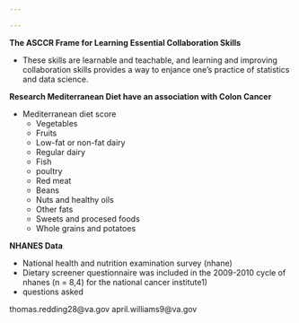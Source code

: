```yaml
---

---
```




**The ASCCR Frame for Learning Essential Collaboration Skills**

* These skills are learnable and teachable, and learning and improving collaboration skills provides a way to enjance one's practice of statistics and data science. 

**Research Mediterranean Diet have an association with Colon Cancer**

* Mediterranean diet score
    - Vegetables
    - Fruits
    - Low-fat or non-fat dairy 
    - Regular dairy
    - Fish
    - poultry
    - Red meat
    - Beans
    - Nuts and healthy oils
    - Other fats
    - Sweets and procesed foods
    - Whole grains and potatoes

**NHANES Data**

* National health and nutrition examination survey (nhane) 
* Dietary screener questionnaire was included in the 2009-2010 cycle of nhanes (n = 8,4) for the national cancer institute1)
* questions asked 

thomas.redding28@va.gov
april.williams9@va.gov